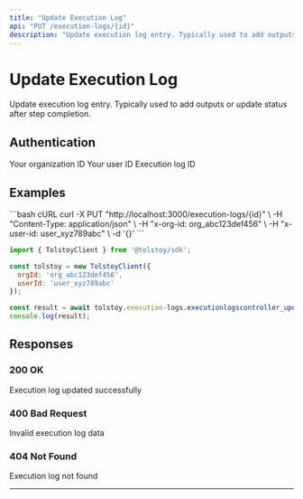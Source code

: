 ```yaml
---
title: "Update Execution Log"
api: "PUT /execution-logs/{id}"
description: "Update execution log entry. Typically used to add outputs or update status after step completion."
---
```


# Update Execution Log

Update execution log entry. Typically used to add outputs or update status after step completion.

## Authentication

<ParamField header="x-org-id" type="string" required>
  Your organization ID
</ParamField>

<ParamField header="x-user-id" type="string" required>
  Your user ID
</ParamField>

<ParamField path="id" type="string" required>
  Execution log ID
</ParamField>



## Examples

<CodeGroup>
```bash cURL
curl -X PUT "http://localhost:3000/execution-logs/{id}" \
  -H "Content-Type: application/json" \
  -H "x-org-id: org_abc123def456" \
  -H "x-user-id: user_xyz789abc" \
  -d '{}'
```

```javascript JavaScript SDK
import { TolstoyClient } from '@tolstoy/sdk';

const tolstoy = new TolstoyClient({
  orgId: 'org_abc123def456',
  userId: 'user_xyz789abc'
});

const result = await tolstoy.execution-logs.executionlogscontroller_update();
console.log(result);
```
</CodeGroup>

## Responses

### 200 OK

Execution log updated successfully

### 400 Bad Request

Invalid execution log data

### 404 Not Found

Execution log not found

---

<Snippet file="api-footer.mdx" />
